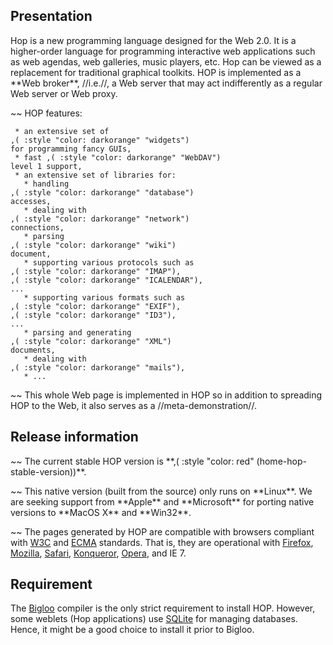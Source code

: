 == Presentation ==

Hop is a new programming language designed for the Web 2.0.  It is a
higher-order language for programming interactive web applications
such as web agendas, web galleries, music players, etc. Hop can be
viewed as a replacement for traditional graphical toolkits. HOP is
implemented as a **Web broker**, //i.e.//, a Web server that may act
indifferently as a regular Web server or Web proxy.

~~ HOP features:

  * an extensive set of 
 ,(<SPAN> :style "color: darkorange" "widgets") 
 for programming fancy GUIs,
  * fast ,(<SPAN> :style "color: darkorange" "WebDAV")
 level 1 support,
  * an extensive set of libraries for:
    * handling 
 ,(<SPAN> :style "color: darkorange" "database")
 accesses,
    * dealing with 
 ,(<SPAN> :style "color: darkorange" "network")
 connections,
    * parsing 
 ,(<SPAN> :style "color: darkorange" "wiki")
 document,
    * supporting various protocols such as 
 ,(<SPAN> :style "color: darkorange" "IMAP"),
 ,(<SPAN> :style "color: darkorange" "ICALENDAR"),
 ...
    * supporting various formats such as 
 ,(<SPAN> :style "color: darkorange" "EXIF"),
 ,(<SPAN> :style "color: darkorange" "ID3"),
 ...
    * parsing and generating 
 ,(<SPAN> :style "color: darkorange" "XML")
 documents,
    * dealing with 
 ,(<SPAN> :style "color: darkorange" "mails"),
    * ...


~~ This whole Web page is implemented in HOP so in addition
to spreading HOP to the Web, it also serves as a //meta-demonstration//.

== Release information ==

~~ The current stable HOP version is **,(<SPAN> :style "color: red" (home-hop-stable-version))**.

~~ This native version (built from the source) only runs on **Linux**. We 
are seeking support from **Apple** and **Microsoft** for porting native 
versions to **MacOS X** and **Win32**.


~~ The pages generated by HOP are compatible with browsers compliant
with [[http://www.w3c.org|W3C]] and
[[http://www.ecma-international.org/|ECMA]] standards. That is, they
are operational with [[http://www.mozilla.com/|Firefox]],
[[http://www.mozilla.com/|Mozilla]],
[[http://www.apple.com/macosx/features/safari|Safari]],
[[http://www.konqueror.org|Konqueror]], 
[[http://www.opera.com|Opera]], and IE 7.


== Requirement ==

The [[http://www.inria.fr/mimosa/fp/Bigloo|Bigloo]] compiler is the only
strict requirement to install HOP. However, some weblets (Hop applications)
use [[http://www.sqlite.org|SQLite]] for managing databases. Hence, it
might be a good choice to install it prior to Bigloo.
